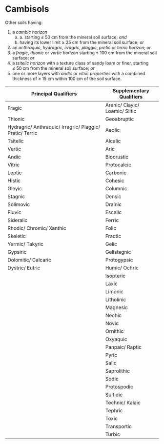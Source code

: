 # Cambisols {#key-cambisols .unnumbered}

::: grid
::: g-col-4
Other soils having:

1.  a *cambic horizon*
    a.  a\. starting ≤ 50 cm from the mineral soil surface; *and*
    b.  having its lower limit ≥ 25 cm from the mineral soil surface; *or*
2.  an *anthraquic*, *hydragric*, *irragric*, *plaggic*, *pretic* or *terric horizon*; *or*
3.  a *fragic*, *thionic* or *vertic horizon* starting ≤ 100 cm from the mineral soil surface; *or*
4.  a *tsitelic horizon* with a texture class of sandy loam or finer, starting ≤ 50 cm from the mineral soil surface; *or*
5.  one or more layers with *andic* or *vitric properties* with a combined thickness of ≥ 15 cm within 100 cm of the soil surface.
:::

::: g-col-8
| Principal Qualifiers                                     | Supplementary Qualifiers       |
|----------------------------------------------|--------------------------|
| Fragic                                                   | Arenic/ Clayic/ Loamic/ Siltic |
| Thionic                                                  | Geoabruptic                    |
| Hydragric/ Anthraquic/ Irragric/ Plaggic/ Pretic/ Terric | Aeolic                         |
| Tsitelic                                                 | Alcalic                        |
| Vertic                                                   | Aric                           |
| Andic                                                    | Biocrustic                     |
| Vitric                                                   | Protocalcic                    |
| Leptic                                                   | Carbonic                       |
| Histic                                                   | Cohesic                        |
| Gleyic                                                   | Columnic                       |
| Stagnic                                                  | Densic                         |
| Solimovic                                                | Drainic                        |
| Fluvic                                                   | Escalic                        |
| Sideralic                                                | Ferric                         |
| Rhodic/ Chromic/ Xanthic                                 | Folic                          |
| Skeletic                                                 | Fractic                        |
| Yermic/ Takyric                                          | Gelic                          |
| Gypsiric                                                 | Gelistagnic                    |
| Dolomitic/ Calcaric                                      | Protogypsic                    |
| Dystric/ Eutric                                          | Humic/ Ochric                  |
|                                                          | Isopteric                      |
|                                                          | Laxic                          |
|                                                          | Limonic                        |
|                                                          | Litholinic                     |
|                                                          | Magnesic                       |
|                                                          | Nechic                         |
|                                                          | Novic                          |
|                                                          | Ornithic                       |
|                                                          | Oxyaquic                       |
|                                                          | Panpaic/ Raptic                |
|                                                          | Pyric                          |
|                                                          | Salic                          |
|                                                          | Saprolithic                    |
|                                                          | Sodic                          |
|                                                          | Protospodic                    |
|                                                          | Sulfidic                       |
|                                                          | Technic/ Kalaic                |
|                                                          | Tephric                        |
|                                                          | Toxic                          |
|                                                          | Transportic                    |
|                                                          | Turbic                         |
:::
:::

